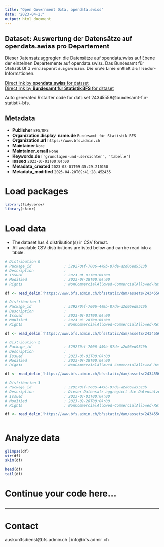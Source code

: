 ```yaml
---
title: "Open Government Data, opendata.swiss"
date: "2023-04-21"
output: html_document
---
```


## Dataset: Auswertung der Datensätze auf opendata.swiss pro Departement

Dieser Datensatz aggregiert die Datensätze auf opendata.swiss auf Ebene der einzelnen Departemente auf opendata.swiss. Das Bundesamt für Statistik BFS wird separat ausgewiesen. Die erste Linie enthält die Header-Informationen.

[Direct link by **opendata.swiss** for dataset](https://opendata.swiss/de/dataset/auswertung-der-datensatze-auf-opendata-swiss-pro-departement)<br>
[Direct link by **Bundesamt für Statistik BFS** for dataset](https://www.bfs.admin.ch/asset/de/ts-d-00.02-OGD-02)

Auto generated R starter code for data set 24345558@bundesamt-fur-statistik-bfs.

## Metadata

- **Publisher** `BFS/OFS`
- **Organization.display_name.de** `Bundesamt für Statistik BFS`
- **Organization.url** `https://www.bfs.admin.ch`
- **Maintainer** `None`
- **Maintainer_email** `None`
- **Keywords.de** `['grundlagen-und-ubersichten', 'tabelle']`
- **Issued** `2023-03-01T00:00:00`
- **Metadata_created** `2023-03-01T09:35:29.210250`
- **Metadata_modified** `2023-04-20T09:41:28.452435`


# Load packages

```r

library(tidyverse)
library(skimr)

```

# Load data

-   The dataset has 4 distribution(s) in CSV format.
-   All available CSV distributions are listed below and can be read into a tibble.

```r

# Distribution 0
# Package_id               : 529270af-7006-409b-87de-a2d06ed9510b
# Description              : 
# Issued                   : 2023-03-01T00:00:00
# Modified                 : 2023-02-28T00:00:00
# Rights                   : NonCommercialAllowed-CommercialAllowed-ReferenceNotRequired

df <- read_delim('https://www.bfs.admin.ch/bfsstatic/dam/assets/24345565/master')

# Distribution 1
# Package_id               : 529270af-7006-409b-87de-a2d06ed9510b
# Description              : 
# Issued                   : 2023-03-01T00:00:00
# Modified                 : 2023-02-28T00:00:00
# Rights                   : NonCommercialAllowed-CommercialAllowed-ReferenceNotRequired

df <- read_delim('https://www.bfs.admin.ch/bfsstatic/dam/assets/24345569/master')

# Distribution 2
# Package_id               : 529270af-7006-409b-87de-a2d06ed9510b
# Description              : 
# Issued                   : 2023-03-01T00:00:00
# Modified                 : 2023-02-28T00:00:00
# Rights                   : NonCommercialAllowed-CommercialAllowed-ReferenceNotRequired

df <- read_delim('https://www.bfs.admin.ch/bfsstatic/dam/assets/24345567/master')

# Distribution 3
# Package_id               : 529270af-7006-409b-87de-a2d06ed9510b
# Description              : Dieser Datensatz aggregiert die Datensätze auf opendata.swiss auf Ebene der einzelnen Departemente auf opendata.swiss. Das Bundesamt für Statistik BFS wird separat ausgewiesen. Die erste Linie enthält die Header-Informationen.
# Issued                   : 2023-03-01T00:00:00
# Modified                 : 2023-02-28T00:00:00
# Rights                   : NonCommercialAllowed-CommercialAllowed-ReferenceNotRequired

df <- read_delim('https://www.bfs.admin.ch/bfsstatic/dam/assets/24345563/master')



```

# Analyze data

```r

glimpse(df)
str(df)
skim(df)

head(df)
tail(df)

```

# Continue your code here...

```r

```

------------------------------------------------------------------------

# Contact

auskunftsdienst@bfs.admin.ch | info@bfs.admin.ch
